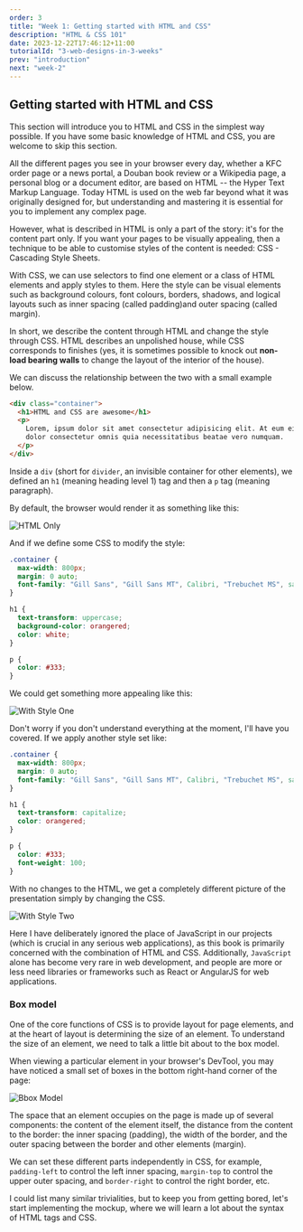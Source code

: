 ```yaml
---
order: 3
title: "Week 1: Getting started with HTML and CSS"
description: "HTML & CSS 101"
date: 2023-12-22T17:46:12+11:00
tutorialId: "3-web-designs-in-3-weeks"
prev: "introduction"
next: "week-2"
---
```


## Getting started with HTML and CSS

This section will introduce you to HTML and CSS in the simplest way possible. If you have some basic knowledge of HTML and CSS, you are welcome to skip this section.

All the different pages you see in your browser every day, whether a KFC order page or a news portal, a Douban book review or a Wikipedia page, a personal blog or a document editor, are based on HTML -- the Hyper Text Markup Language. Today HTML is used on the web far beyond what it was originally designed for, but understanding and mastering it is essential for you to implement any complex page.

However, what is described in HTML is only a part of the story: it's for the content part only. If you want your pages to be visually appealing, then a technique to be able to customise styles of the content is needed: CSS - Cascading Style Sheets.

With CSS, we can use selectors to find one element or a class of HTML elements and apply styles to them. Here the style can be visual elements such as background colours, font colours, borders, shadows, and logical layouts such as inner spacing (called padding)and outer spacing (called margin).

In short, we describe the content through HTML and change the style through CSS. HTML describes an unpolished house, while CSS corresponds to finishes (yes, it is sometimes possible to knock out **non-load bearing walls** to change the layout of the interior of the house).

We can discuss the relationship between the two with a small example below.

```html
<div class="container">
  <h1>HTML and CSS are awesome</h1>
  <p>
    Lorem, ipsum dolor sit amet consectetur adipisicing elit. At eum eius sequi
    dolor consectetur omnis quia necessitatibus beatae vero numquam.
  </p>
</div>
```

Inside a `div` (short for `divider`, an invisible container for other elements), we defined an `h1` (meaning heading level 1) tag and then a `p` tag (meaning paragraph).

By default, the browser would render it as something like this:

![HTML Only](/tutorials/3-web-designs-in-3-weeks/week-1/html-without-css.png)

And if we define some CSS to modify the style:

```css
.container {
  max-width: 800px;
  margin: 0 auto;
  font-family: "Gill Sans", "Gill Sans MT", Calibri, "Trebuchet MS", sans-serif;
}

h1 {
  text-transform: uppercase;
  background-color: orangered;
  color: white;
}

p {
  color: #333;
}
```

We could get something more appealing like this:

![With Style One](/tutorials/3-web-designs-in-3-weeks/week-1/style-1.png)

Don't worry if you don't understand everything at the moment, I'll have you covered. If we apply another style set like:

```css
.container {
  max-width: 800px;
  margin: 0 auto;
  font-family: "Gill Sans", "Gill Sans MT", Calibri, "Trebuchet MS", sans-serif;
}

h1 {
  text-transform: capitalize;
  color: orangered;
}

p {
  color: #333;
  font-weight: 100;
}
```

With no changes to the HTML, we get a completely different picture of the presentation simply by changing the CSS.

![With Style Two](/tutorials/3-web-designs-in-3-weeks/week-1/style-2.png)

Here I have deliberately ignored the place of JavaScript in our projects (which is crucial in any serious web applications), as this book is primarily concerned with the combination of HTML and CSS. Additionally, `JavaScript` alone has become very rare in web development, and people are more or less need libraries or frameworks such as React or AngularJS for web applications.

### Box model

One of the core functions of CSS is to provide layout for page elements, and at the heart of layout is determining the size of an element. To understand the size of an element, we need to talk a little bit about to the box model.

When viewing a particular element in your browser's DevTool, you may have noticed a small set of boxes in the bottom right-hand corner of the page:

![Bbox Model](/tutorials/3-web-designs-in-3-weeks/week-1/box-models.png)

The space that an element occupies on the page is made up of several components: the content of the element itself, the distance from the content to the border: the inner spacing (padding), the width of the border, and the outer spacing between the border and other elements (margin).

We can set these different parts independently in CSS, for example, `padding-left` to control the left inner spacing, `margin-top` to control the upper outer spacing, and `border-right` to control the right border, etc.

I could list many similar trivialities, but to keep you from getting bored, let's start implementing the mockup, where we will learn a lot about the syntax of HTML tags and CSS.
